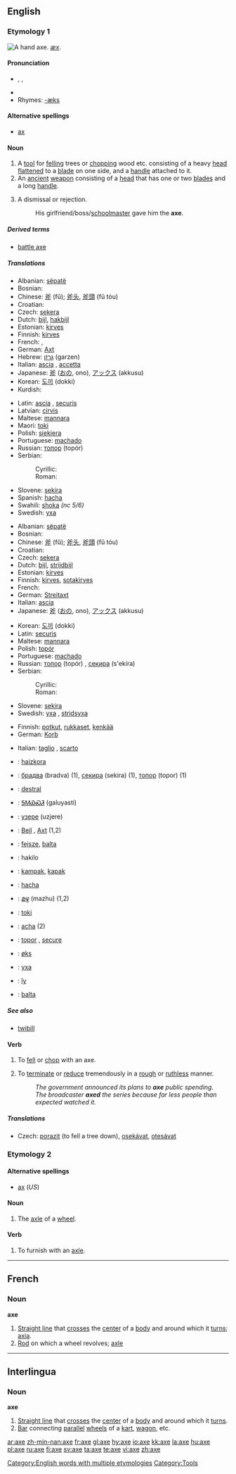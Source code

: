 {{wikipedia|Axe (disambiguation)}}
==English==

===Etymology 1===
[[Image:Accetta.jpg|thumb|right|A hand axe.]]
{{OE.}} ''[[æx]]''.

====Pronunciation====
* {{AHD|ăks}}, {{IPA|/æks/}}, {{SAMPA|/{ks/}}
* {{audio|en-us-axe.ogg|Audio (US)}}
* Rhymes: [[Rhymes:English:-æks|-æks]]

====Alternative spellings====
* [[ax#Etymology 2|ax]]

====Noun====
{{wikipedia}}
{{en-noun}}

# A [[tool]] for [[fell]]ing trees or [[chop]]ping wood etc. consisting of a heavy <!-- [[metallic]] (material is not essential, the axes used to be of stone in the stone age --> [[head]] [[flatten]]ed to a [[blade]] on one side, and a <!-- usually wooden (material is not essential) --> [[handle]] attached to it.
# An [[ancient]] [[weapon]] consisting of a <!-- [[metallic]] --> [[head]] that has one or two [[blade]]s and a long [[handle]].
# {{colloquial}} A dismissal or rejection.
#: His girlfriend/boss/[[schoolmaster]] gave him the '''axe'''.

=====Derived terms=====
* [[battle axe]]

=====Translations=====
{{trans-top|tool}}
* Albanian: [[sëpatë]]
* Bosnian: {{t|bs|sjekira|f}}
* Chinese: [[斧]] (fǔ); [[斧头]], [[斧頭]] (fǔ tóu)
* Croatian: {{t|hr|sjekira|f}}
* Czech: [[sekera]] {{f}}
* Dutch: [[bijl]], [[hakbijl]]
* Estonian: [[kirves]]
* Finnish: [[kirves]]
* French: {{t+|fr|hache|f}}, {{t+|fr|cognée|f}}
* German: [[Axt]] {{f}}
* Hebrew: [[גרזן]] (garzen) {{m}}
* Italian: [[ascia]] {{f}}, [[accetta]] {{f}}
* Japanese: [[斧]] ([[おの]], ono), [[アックス]] (akkusu)
* Korean: [[도끼]] (dokki)
* Kurdish: {{KUchar|[[ته‌ور]]}}
{{trans-mid}}
* Latin: [[ascia]] {{f}}, [[securis]] {{f}}
* Latvian: [[cirvis]] {{m}}
* Maltese: [[mannara]] {{f}}
* Maori: [[toki]]
* Polish: [[siekiera]] {{f}}
* Portuguese: [[machado]] {{m}}
* Russian: [[топор]] (topór) {{m}}
* Serbian:
*: Cyrillic: {{t|sr|секира|f}}
*: Roman: {{t|sr|sekira|f}}
* Slovene: [[sekira]] {{f}}
* Spanish: [[hacha]] {{f}}
* Swahili: [[shoka]] ''(nc 5/6)''
* Swedish: [[yxa]] {{c}}
{{trans-bottom}}

{{trans-top|an ancient weapon}}
* Albanian: [[sëpatë]]
* Bosnian: {{t|bs|sjekira|f}}
* Chinese: [[斧]] (fǔ); [[斧头]], [[斧頭]] (fǔ tóu)
* Croatian: {{t|hr|sjekira|f}}
* Czech: [[sekera]] {{f}}
* Dutch: [[bijl]], [[strijdbijl]]
* Estonian: [[kirves]]
* Finnish: [[kirves]], [[sotakirves]]
* French: {{t+|fr|hache|f}}
* German: [[Streitaxt]] {{f}}
* Italian: [[ascia]] {{f}}
* Japanese: [[斧]] ([[おの]], ono), [[アックス]] (akkusu)
{{trans-mid}}
* Korean: [[도끼]] (dokki)
* Latin: [[securis]] {{f}}
* Maltese: [[mannara]] {{f}}
* Polish: [[topór]] {{m}}
* Portuguese: [[machado]] {{m}}
* Russian: [[топор]] (topór) {{m}}, [[секира]] (s'ekíra) {{f}}
* Serbian:
*: Cyrillic: {{t|sr|секира|f}}
*: Roman: {{t|sr|sekira|f}}
* Slovene: [[sekira]] {{f}}
* Swedish: [[yxa]] {{c}}, [[stridsyxa]] {{c}}
{{trans-bottom}}

{{trans-top|rejection}}
* Finnish: [[potku|potkut]], [[rukkanen|rukkaset]], [[kenkä|kenkää]]
* German: [[Korb]] {{m}}
{{trans-mid}}
* Italian: [[taglio]] {{m}}, [[scarto]] {{m}}
{{trans-bottom}}

{{checktrans-top}}
* {{ttbc|Basque}}: [[haizkora]]
* {{ttbc|Bulgarian}}: [[брадва]] (bradva) {{f}} (1), [[секира]] (sekira) {{f}} (1), [[топор]] (topor) {{m}} (1)
* {{ttbc|Catalan}}: [[destral]] {{f}}
* {{ttbc|Cherokee}}: [[ᎦᎷᏯᏍᏘ]] (galuyasti)
* {{ttbc|Erzya}}: [[узере]] (uzjere)
* {{ttbc|German}}: [[Beil]] {{n}}, [[Axt]] {{f}} (1,2)
* {{ttbc|Hungarian}}: [[fejsze]], [[balta]]
* {{ttbc|Ido}}: hakilo
* {{ttbc|Indonesian}}: [[kampak]], [[kapak]]
{{checktrans-mid}}
* {{ttbc|Interlingua}}: [[hacha]]
* {{ttbc|Malayalam}}: [[മഴു]] (mazhu) (1,2)
* {{ttbc|Maori}}: [[toki]]
* {{ttbc|Portuguese}}: [[acha]] {{f}} (2)
* {{ttbc|Romanian}}: [[topor]] {{m|f}}, [[secure]] {{f}}
* {{ttbc|Norwegian}}: [[øks]] {{f}}
* {{ttbc|Swedish}}: [[yxa]]
* {{ttbc|Tupinambá}}: [[îy]]
* {{ttbc|Turkish}}: [[balta]]
{{checktrans-bottom}}

=====See also=====
* [[twibill]]

====Verb====
{{en-verb|ax|ing}}

# {{transitive}} To [[fell]] or [[chop]] with an axe.
# {{transitive}} To [[terminate]] or [[reduce]] tremendously in a [[rough]] or [[ruthless]] manner.
#: ''The government announced its plans to '''axe''' public spending.''
#: ''The broadcaster '''axed''' the series because far less people than expected watched it.''

=====Translations=====
{{trans-top|fell or chop}}
* Czech: [[porazit]] (to fell a tree down), [[osekávat]], [[otesávat]]
{{trans-bottom}}

===Etymology 2===

====Alternative spellings====
* [[ax#Etymology 2|ax]] (''US'')

====Noun====
{{en-noun}}

# {{archaic}} The [[axle]] of a [[wheel]].

====Verb====
{{en-verb|ax|ing}}

# To furnish with an [[axle]].

[[Category:English words with multiple etymologies]]
[[Category:Tools]]

----

==French==

===Noun===
'''axe'''

# [[Straight line]] that [[cross]]es the [[center]] of a [[body]] and around which it [[turn]]s; [[axia]].
# [[Rod]] on which a wheel revolves; [[axle]]

----

==Interlingua==

===Noun===
'''axe'''

# [[Straight line]] that [[cross]]es the [[center]] of a [[body]] and around which it [[turn]]s.
# [[Bar]] connecting [[parallel]] [[wheel]]s of a [[kart]], [[wagon]], etc.

[[ar:axe]]
[[zh-min-nan:axe]]
[[fr:axe]]
[[gl:axe]]
[[hy:axe]]
[[io:axe]]
[[kk:axe]]
[[la:axe]]
[[hu:axe]]
[[pl:axe]]
[[ru:axe]]
[[fi:axe]]
[[sv:axe]]
[[ta:axe]]
[[te:axe]]
[[vi:axe]]
[[zh:axe]]
